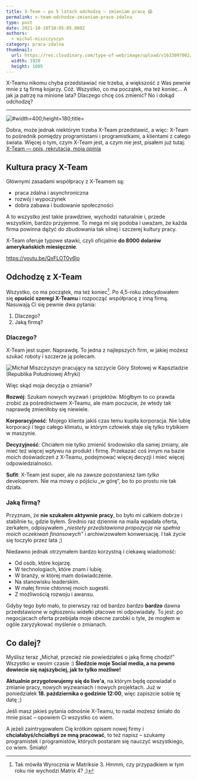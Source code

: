 ```yaml
---
title: X-Team – po 5 latach odchodzę – zmieniam pracę 😱
permalink: x-team-odchodze-zmieniam-prace-zdalna
type: post
date: 2021-10-10T10:05:05.000Z
authors:
  - michal-miszczyszyn
category: praca-zdalna
thumbnail:
  url: https://res.cloudinary.com/type-of-web/image/upload/v1633097002/xteam_x-team_odchodze_kemjkp.png
  width: 1920
  height: 1005
---
```


X-Teamu nikomu chyba przedstawiać nie trzeba, a większość z Was pewnie mnie z tą firmą kojarzy. Cóż. Wszystko, co ma początek, ma też koniec… A jak ja patrzę na minione lata? Dlaczego chcę coś zmienić? No i dokąd odchodzę?

---

![](https://res.cloudinary.com/type-of-web/f_auto,c_limit,w_1536,q_auto/wp-content/uploads/2018/02/x-team-logo-large.png '#width=400;height=180;title=')

Dobra, może jednak niektórym trzeba X-Team przedstawić, a więc: X-Team to pośrednik pomiędzy programistami i programistkami, a klientami z całego świata. Więcej o tym, czym X-Team jest, a czym nie jest, pisałem już tutaj: [X-Team — opis, rekrutacja, moja opinia](https://typeofweb.com/x-team-opis-rekrutacja-opinia)

## Kultura pracy X-Team

Głównymi zasadami współpracy z X-Teamem są:

- praca zdalna i asynchroniczna
- rozwój i wypoczynek
- dobra zabawa i budowanie społeczności

A to wszystko jest takie prawdziwe, wychodzi naturalnie i, przede wszystkim, bardzo przyjemne. To mega mi się podoba i uważam, że każda firma powinna dążyć do zbudowania tak silnej i szczerej kultury pracy.

X-Team oferuje typowe stawki, czyli oficjalnie **do 8000 dolarów amerykańskich miesięcznie**.

https://youtu.be/QxFLOT0v6lo

## Odchodzę z X-Team

Wszystko, co ma początek, ma też koniec[^1]. Po 4,5-roku zdecydowałem się **opuścić szeregi X-Teamu** i rozpocząć współpracę z inną firmą. Nasuwają Ci się pewnie dwa pytania:

1. Dlaczego?
2. Jaką firmą?

### Dlaczego?

X-Team jest super. Naprawdę. To jedna z najlepszych firm, w jakiej możesz szukać roboty i szczerze ją polecam.

![Michał Miszczyszyn pracujący na szczycie Góry Stołowej w Kapsztadzie (Republika Południowej Afryki)](https://res.cloudinary.com/type-of-web/image/upload/v1633820724/IMG_3272_2_uv3hrj.jpg '#width=768;height=576;title=Michał Miszczyszyn pracujący na szczycie Góry Stołowej w Kapsztadzie (Republika Południowej Afryki)')

Więc skąd moja decyzja o zmianie?

**Rozwój**: Szukam nowych wyzwań i projektów. Mógłbym to co prawda zrobić za pośrednictwem X-Teamu, ale mam poczucie, że wtedy tak naprawdę zmieniłoby się niewiele.

**Korporacyjność**: Mojego klienta jakiś czas temu kupiła korporacja. Nie lubię korporacji i tego całego klimatu, w którym człowiek staje się tylko trybikiem w maszynie.

**Decyzyjność**: Chciałem nie tylko zmienić środowisko dla samej zmiany, ale mieć też więcej wpływu na produkt i firmę. Przekazać coś innym na bazie moich doświadczeń z X-Teamu, podejmować więcej decyzji i mieć więcej odpowiedzialności.

**Sufit**: X-Team jest super, ale na zawsze pozostaniesz tam _tylko_ developerem. Nie ma mowy o pójściu „w górę”, bo to po prostu nie tak działa.

### Jaką firmą?

Przyznam, że **nie szukałem aktywnie pracy**, bo było mi całkiem dobrze i stabilnie tu, gdzie byłem. Średnio raz dziennie na maila wpadała oferta, zerkałem, odpisywałem _„niestety przedstawiona propozycja nie spełnia moich oczekiwań finansowych”_ i archiwizowałem konwersację. I tak życie się toczyło przez lata ;)

Niedawno jednak otrzymałem bardzo korzystną i ciekawą wiadomość:

- Od osób, które kojarzę.
- W technologiach, które znam i lubię.
- W branży, w której mam doświadczenie.
- Na stanowisku leaderskim.
- W małej firmie chłonnej moich sugestii.
- Z możliwością rozwoju i awansu.

Gdyby tego było mało, to pierwszy raz od bardzo bardzo **bardzo** dawna przedstawione w ogłoszeniu widełki płacowe mi odpowiadały. To jest: po negocjacach oferta przebijała moje obecne zarobki o tyle, że mogłem w ogóle zaryzykować myślenie o zmianach.

## Co dalej?

Myślisz teraz „Michał, przecież nie powiedziałeś o jaką firmę chodzi!” Wszystko w swoim czasie :) **Śledźcie moje Social media, a na pewno dowiecie się najszybciej, jak to tylko możliwe!**

**Aktualnie przygotowujemy się do live'a**, na którym będę opowiadał o zmianie pracy, nowych wyzwaniach i nowych projektach. Już w poniedziałek **18. października o godzinie 12:00**, więc zapiszcie sobie tę datę ;)

Jeśli masz jakieś pytania odnośnie X-Teamu, to nadal możesz śmiało do mnie pisać – opowiem Ci wszystko co wiem.

A jeżeli zaintrygowałem Cię krótkim opisem nowej firmy i **chciałabyś/chciałbyś ze mną pracować**, to też napisz – szukamy programistek i programistów, których postaram się nauczyć wszystkiego, co wiem. Śmiało!

[^1]: Tak mówiła Wyrocznia w Matriksie 3. Hmmm, czy przypadkiem w tym roku nie wychodzi Matrix 4? ;)
